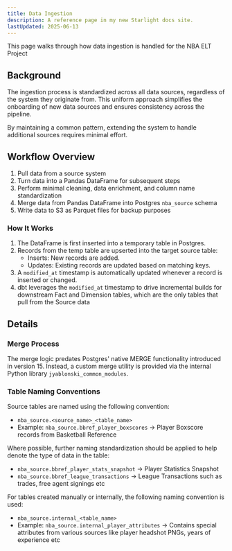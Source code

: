```yaml
---
title: Data Ingestion
description: A reference page in my new Starlight docs site.
lastUpdated: 2025-06-13
---
```



This page walks through how data ingestion is handled for the NBA ELT Project

## Background

The ingestion process is standardized across all data sources, regardless of the system they originate from. This uniform approach simplifies the onboarding of new data sources and ensures consistency across the pipeline.

By maintaining a common pattern, extending the system to handle additional sources requires minimal effort.

## Workflow Overview

<Steps>

1. Pull data from a source system
2. Turn data into a Pandas DataFrame for subsequent steps
3. Perform minimal cleaning, data enrichment, and column name standardization
4. Merge data from Pandas DataFrame into Postgres `nba_source` schema
5. Write data to S3 as Parquet files for backup purposes

</Steps>

### How It Works

1. The DataFrame is first inserted into a temporary table in Postgres.
2. Records from the temp table are upserted into the target source table:
    - Inserts: New records are added.
    - Updates: Existing records are updated based on matching keys.
3. A `modified_at` timestamp is automatically updated whenever a record is inserted or changed.
4. dbt leverages the `modified_at` timestamp to drive incremental builds for downstream Fact and Dimension tables, which are the only tables that pull from the Source data

## Details

### Merge Process

The merge logic predates Postgres' native MERGE functionality introduced in version 15. Instead, a custom merge utility is provided via the internal Python library `jyablonski_common_modules`.

### Table Naming Conventions

Source tables are named using the following convention:
- `nba_source.<source_name>_<table_name>`
- Example: `nba_source.bbref_player_boxscores` -> Player Boxscore records from Basketball Reference

Where possible, further naming standardization should be applied to help denote the type of data in the table:
- `nba_source.bbref_player_stats_snapshot` -> Player Statistics Snapshot
- `nba_source.bbref_league_transactions` -> League Transactions such as trades, free agent signings etc

For tables created manually or internally, the following naming convention is used:
- `nba_source.internal_<table_name>`
- Example: `nba_source.internal_player_attributes` -> Contains special attributes from various sources like player headshot PNGs, years of experience etc
